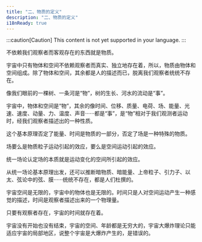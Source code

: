 ```yaml
---
title: "二、物质的定义"
description: "二、物质的定义"
i18nReady: true
---
```


:::caution[Caution]
This content is not yet supported in your language.
:::


不依赖我们观察者而客观存在的东西就是物质。

宇宙中只有物体和空间不依赖观察者而真实、独立地存在着，所以，物质由物体和空间组成。除了物体和空间，其余都是人的描述而已，脱离我们观察者统统不存在。

像我们眼前的一棵树、一条河是“物”，树的生长、河水的流动是“事”。

宇宙中，物体和空间是“物”，其余的像时间、位移、质量、电荷、场、能量、光速、速度、动量、力、温度、声音······都是“事”，是“物”相对于我们观测者运动时，经我们观察者描述出的一种性质。

这个基本原理否定了能量、时间是物质的一部分，否定了场是一种特殊的物质。

场要么是物质粒子运动引起的效应，要么是空间运动引起的效应。

统一场论认定场的本质就是运动变化的空间所引起的效应。

从统一场论基本原理出发，还可以推断暗物质、暗能量、上帝粒子、引力子、以太、弦论中的弦、膜······统统不存在，都是人们杜撰的。

宇宙空间是无限的，宇宙中的物体也是无限的。时间只是人对空间运动产生一种感觉的描述，时间是观察者描述出来的一个物理量。

只要有观察者存在，宇宙的时间就存在着。

宇宙没有开始也没有结束，宇宙的空间、年龄都是无穷大的，宇宙大爆炸理论只能适应宇宙的局部地区，说整个宇宙是大爆炸产生的，是错误的。
